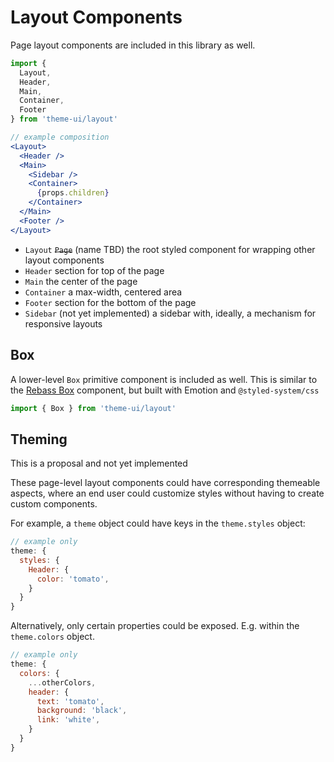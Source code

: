 

# Layout Components

Page layout components are included in this library as well.

```js
import {
  Layout,
  Header,
  Main,
  Container,
  Footer
} from 'theme-ui/layout'
```

```jsx
// example composition
<Layout>
  <Header />
  <Main>
    <Sidebar />
    <Container>
      {props.children}
    </Container>
  </Main>
  <Footer />
</Layout>
```

- `Layout` ~~`Page`~~ (name TBD) the root styled component for wrapping other layout components
- `Header` section for top of the page
- `Main` the center of the page
- `Container` a max-width, centered area
- `Footer` section for the bottom of the page
- `Sidebar` (not yet implemented) a sidebar with, ideally, a mechanism for responsive layouts

## Box

A lower-level `Box` primitive component is included as well.
This is similar to the [Rebass Box](https://rebassjs.org/Box) component, but built with Emotion and `@styled-system/css`

```js
import { Box } from 'theme-ui/layout'
```

## Theming

<Note>
  This is a proposal and not yet implemented
</Note>

These page-level layout components could have corresponding themeable aspects,
where an end user could customize styles without having to create custom components.

For example, a `theme` object could have keys in the `theme.styles` object:

```js
// example only
theme: {
  styles: {
    Header: {
      color: 'tomato',
    }
  }
}
```

Alternatively, only certain properties could be exposed. E.g. within the `theme.colors` object.

```js
// example only
theme: {
  colors: {
    ...otherColors,
    header: {
      text: 'tomato',
      background: 'black',
      link: 'white',
    }
  }
}
```
